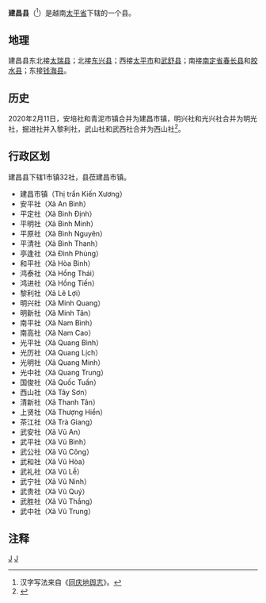 {{Infobox Settlement
|name                   = 建昌县
|settlement_type        = 县
|official_name          = 
|other_name             = 
|native_name            = {{lang|vi|Huyện Kiến Xương}}
|nickname               = 
|motto                  = 
|image_skyline          = Trường mầm non Vũ An - Thái Bình - panoramio.jpg
|imagesize              = 
|image_caption          = 
|image_flag             = 
|flag_size              = 
|image_seal             = 
|seal_size              = 
|image_shield           = 
|shield_size            = 
|image_blank_emblem     = 
|blank_emblem_size      = 
|image_map              = {{Infobox mapframe|frame-width=250|zoom=10}}
|mapsize                = 
|map_caption            = 
|image_map1             = 
|mapsize1               = 
|map_caption1           = 
|pushpin_map            = Vietnam
|pushpin_label_position = bottom
|pushpin_map_caption    = 
|pushpin_map1           = 
|pushpin_label_position1= 
|pushpin_map_caption1   = 
|subdivision_type       = 国家
|subdivision_name       = {{flag|Vietnam}}
|subdivision_type1      = [[越南行政区划|省]]
|subdivision_name1      = [[太平省|太平省]]
|subdivision_type2      = 行政区划
|subdivision_name2      = 1市镇32社
|subdivision_type3      = 
|subdivision_name3      = 
|seat_type              = 县莅
|seat                   = {{link-vi|建昌市镇|Kiến Xương (thị trấn)}}
|government_type        = 
|leader_title           = 
|leader_name            = 
|leader_title1          = 
|leader_name1           = 
|established_title      = 
|established_date       = 
|area_magnitude         = 
|unit_pref              = 
|area_footnotes         = 
|area_total_km2         = 199.2
|area_land_km2          = 
|area_water_km2         = 
|area_water_percent     = 
|area_urban_km2         = 
|area_metro_km2         = 
|population_as_of       = 2014年
|population_footnotes   = 
|population_note        = 
|population_total       = 240253
|population_density_km2 = auto
|population_metro             = 
|population_density_metro_km2 = 
|population_urban             = 
|population_density_urban_km2 = 
|timezone               = [[越南标准时间|越南标准时间]]
|utc_offset             = +7
|elevation_footnotes    = 
|elevation_m            = 
|coor_type              = 
|coordinates            = 
|postal_code_type       = 
|postal_code            = 
|area_code              = 
|website                = [http://kienxuong.thaibinh.gov.vn 建昌县电子信息门户网站]
|footnotes              = 
}}
'''建昌县'''（{{vie|v='''Huyện Kiến Xương'''|hn=縣建昌}}<ref>汉字写法来自《[[同庆地舆志|同庆地舆志]]》。</ref>）是越南[[太平省|太平省]]下辖的一个县。

==地理==
建昌县东北接[[太瑞县|太瑞县]]；北接[[东兴县|东兴县]]；西接[[太平市_(越南)|太平市]]和[[武舒县|武舒县]]；南接[[南定省|南定省]][[春长县|春长县]]和[[胶水县_(越南)|胶水县]]；东接[[钱海县|钱海县]]。

==历史==
2020年2月11日，安培社和青泥市镇合并为建昌市镇，明兴社和光兴社合并为明光社，掘进社并入黎利社，武山社和武西社合并为西山社<ref>{{Cite web |url=http://vanban.chinhphu.vn/portal/page/portal/chinhphu/hethongvanban?mode=detail&document_id=199221 |title=Nghị quyết số 892/NQ-UBTVQH14 của ỦY BAN THƯỜNG VỤ QUỐC HỘI : Về việc sắp xếp các đơn vị hành chính cấp xã thuộc tỉnh Thái Bình |access-date=2020-02-24 |archive-date=2020-11-04 |archive-url=https://web.archive.org/web/20201104170429/http://vanban.chinhphu.vn/portal/page/portal/chinhphu/hethongvanban?mode=detail&document_id=199221 |dead-url=yes }}</ref>。

==行政区划==
建昌县下辖1市镇32社，县莅建昌市镇。
*建昌市镇（Thị trấn Kiến Xương）
*安平社（Xã An Bình）
*平定社（Xã Bình Định）
*平明社（Xã Bình Minh）
*平原社（Xã Bình Nguyên）
*平清社（Xã Bình Thanh）
*亭逢社（Xã Đình Phùng）
*和平社（Xã Hòa Bình）
*鸿泰社（Xã Hồng Thái）
*鸿进社（Xã Hồng Tiến）
*黎利社（Xã Lê Lợi）
*明兴社（Xã Minh Quang）
*明新社（Xã Minh Tân）
*南平社（Xã Nam Bình）
*南高社（Xã Nam Cao）
*光平社（Xã Quang Bình）
*光历社（Xã Quang Lịch）
*光明社（Xã Quang Minh）
*光中社（Xã Quang Trung）
*国俊社（Xã Quốc Tuấn）
*西山社（Xã Tây Sơn）
*清新社（Xã Thanh Tân）
*上贤社（Xã Thượng Hiền）
*茶江社（Xã Trà Giang）
*武安社（Xã Vũ An）
*武平社（Xã Vũ Bình）
*武公社（Xã Vũ Công）
*武和社（Xã Vũ Hòa）
*武礼社（Xã Vũ Lễ）
*武宁社（Xã Vũ Ninh）
*武贵社（Xã Vũ Quý）
*武胜社（Xã Vũ Thắng）
*武中社（Xã Vũ Trung）

==注释==
{{reflist}}

{{太平省行政区划}}
{{越南红河三角洲之县市镇区域划分}}

[[Category:越南县份|J]]
[[Category:太平省|J]]